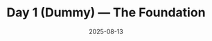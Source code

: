 ---
# --- DUMMY ENTRY 1: "THE KITCHEN SINK" ---
# This entry tests every possible feature.

title: "Day 1 (Dummy) — The Foundation"
date: "2025-08-13"
mood: "🛠️ building"

# Tests the "Today's Challenge" component
challenge: "Getting all the dummy content to populate correctly."

# Tests the "Today I Learned" component (with an array)
til:
  - "The `gray-matter` library is incredibly efficient for parsing front-matter."
  - "Conic gradients are surprisingly powerful for creating simple pie charts in pure CSS."

# Tests all achievement list variations
progress:
  - "Project structure finalized." # Simple string test
  - text: "GitHub repo created and pushed" # Object with link test
    link: "https://github.com"
social:
  - text: "Placeholder image test for a social event." # Object with image test
    img: "/achievements/test-achievement.png"
dev:
  - "Wired up the DiarySelectionContext."
  - text: "First test of the code syntax highlighter" # Object with code block test
    lang: "tsx"
    code: |
      function HelloDummy() {
        // This code should be highlighted!
        return <div>It works!</div>
      }
personal:
  - "Scheduled time for the project this week."
  - "Drank a reasonable amount of coffee."

# Tests the counters
hours: 2.5
money: 10 # Let's say we bought a domain

# Tests social stats in AchievementCircles header
social_posts: ["x"]
followers_delta:
  x: 5
  linkedin: 2

# Tests the "Discuss on..." links on the entry card
discussion:
  x: "https://twitter.com"
  linkedin: "https://linkedin.com"

# Tests the Special Thanks gallery component
thanks:
  - title: "Dummy Shoutout"
    caption: "This tests the image card gallery with a link."
    img: "/thanks/test-shoutout.jpg"
    link: "https://google.com"
  - title: "A Thanks Without an Image"
    caption: "This tests a card with only text."
---